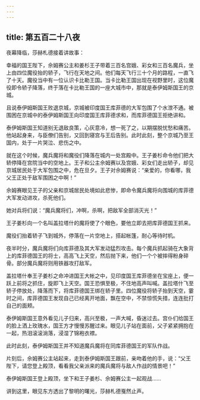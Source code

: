 ```yaml
---
---
---
```

title: 第五百二十八夜
---






夜幕降临，莎赫札德接着讲故事：





幸福的国王陛下，佘姆赛公主和姜杉王子带着三百名宫娥、彩女和三百名魔兵，坐上由四位魔役抬的轿子，飞行在天地之间。他们每天飞行三十个月的路程，一直飞了十天。魔役当中有一位认识卡比勒王国。当卡比勒王国出现在视野里时，这位魔役即令轿子降落，终于落在卡比勒王国的一座大城市中，那就是泰伊姆斯国王的京城。

且说泰伊姆斯国王败退京城，京城被印度国王库菲德的大军包围了个水泄不通。被围困在京城中的泰伊姆斯国王向印度国王库菲德求和，而库菲德国王拒绝讲和。

泰伊姆斯国王知道别无退敌良策，心灰意冷，想一死了之，以期摆脱忧愁和痛苦。他站起身来，与臣僚们告别，又回到寝宫与王后告别。此时此刻，整个京城乃至王国内，处于一片哭泣、悲伤之中。

就在这个时候，魔兵魔将和魔役们降落在城内一处宫殿中。王子姜杉命令他们把大轿停降在宫院当中的空地上。王子和公主佘姆赛以及宫娥、彩女们走出轿子，却见京城居民处于大军包围之中，危在旦夕。王子对佘姆赛说：“亲爱的，你看哪，我父王正处于敌军围困之中啊！”

佘姆赛眼见王子的父亲和京城居民处境如此悲惨，即命令魔兵魔将向围城的库菲德大军发动进攻，杀死他们。

她对兵将们说：“魔兵魔将们，冲啊，杀啊，把敌军全部消灭光！”

王子姜杉向一个名叫盖拉塔什的魔将使了个眼色，要他立即去把库菲德国王抓来。

魔役们抬着轿子飞到城外，停落在一片空地上，搭起帐篷，耐心等待时机。

夜半时分，魔兵魔将们向库菲德及其大军发动猛烈攻击。每个魔兵抓起骑在大象背上的库菲德国王的将士，高高飞上天空，然后抛下来，他们一个个被摔得粉身碎骨。部分魔兵魔将则用铁器攻打敌军。

盖拉塔什奉王子姜杉之命冲进国王大帐之中，见印度国王库菲德坐在宝座上，便一跃上前将之抓住，旋即飞上天空。国王恐惧至极，不住地高声叫喊。盖拉塔什飞至轿子停放处，降落而下，将库菲德国王绑在轿子里。四位魔役将轿子抬到天空，霎时之间，库菲德国王发现自己已经离开地面，飘在空中，不禁惊慌失措，连连批打自己的面颊。

泰伊姆斯国王意外看见儿子归来，高兴至极，一声大喊，昏迷过去。宫仆们给国王的脸上洒上玫瑰水，国王方才慢慢苏醒过来。眼见儿子站在面前，父子紧紧拥抱在一起，热泪滚滚淌落，浸湿了锦袍衣襟。

此时此刻，泰伊姆斯国王并不知道魔兵魔将在同库菲德国王的军队作战。

片刻后，佘姆赛公主站起来，走到泰伊姆斯国王跟前，亲吻着他的手，说：“父王陛下，请您登上殿顶，看看我父亲派来的魔兵魔将与敌人作战的情景吧！”

泰伊姆斯国王登上殿顶，坐下和王子姜杉、佘姆赛公主一起观战……





讲到这里，眼见东方透出了黎明的曙光，莎赫札德戛然止声。